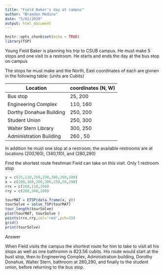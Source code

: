 ```yaml
---
title: "Field Baker's day at campus"
author: "Brandon Medina"
date: "5/02/2020"
output: html_document
---
```


```r
knitr::opts_chunk$set(echo = TRUE)
library(TSP)
```

Young Field Baker is planning his trip to CSUB campus.  He must make 5 stops and one visit to a restroom.  He starts and ends the day at the bus stop on campus

The stops he must make and the North, East coordinates of each are givnen in the following table: (units are Cubits)

   Location     |  coordinates (N, W)
   -------------|--------------------
   Bus stop     |  25, 200
   Engineering Complex |  110, 160
   Dorthy Donahue Building  |  250, 200
   Student Union  |  250, 300
   Walter Stern Library  | 300, 250
   Administration Building | 260  , 50
   
   In addition he must one stop at a  restroom; the available restrooms are at locations (200,160), (340,110), and (280,290)
   
   Find the shortest route freshman Field can take on this visit.  Only 1 restroom stop
   
   
```r
y = c(25,110,250,250,300,260,280)
x = c(200,160,200,300,250,50,290)
rrx = c(160,110,290)
rry = c(200,340,280)

```

   
```r
tourMAT = ETSP(data.frame(x, y))
tourSolve = solve_TSP(tourMAT)
tour_length(tourSolve)
plot(tourMAT, tourSolve )
points(rrx,rry,col='red',pch=19)
grid()
print(tourSolve)
```
   
Answer 

When Field visits the campus the shortest route for him to take to visit all his stops as well as one bathromm is 823.56 cubits. His route would start at the bust stop, then to Engineering Complex, Administration building, Dorothy Donahue, Walter Stern, bathroom at 280,290, and finally to the student union, before returning to the bus stop.    
   
   
